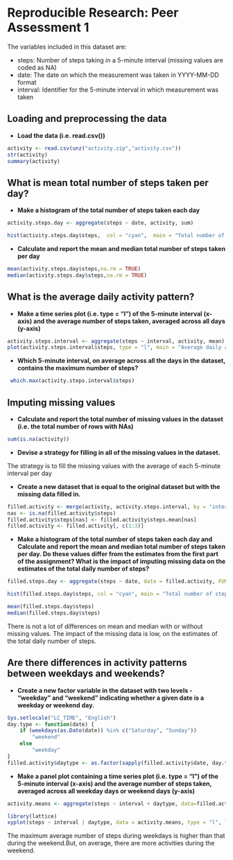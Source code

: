 # Reproducible Research: Peer Assessment 1

The variables included in this dataset are:

* steps: Number of steps taking in a 5-minute interval (missing values are coded as NA)
* date: The date on which the measurement was taken in YYYY-MM-DD format
* interval: Identifier for the 5-minute interval in which measurement was taken


## Loading and preprocessing the data


* **Load the data (i.e. read.csv())**

```{r load data}
activity <- read.csv(unz("activity.zip","activity.csv"))
str(activity)
summary(activity)
```
 


## What is mean total number of steps taken per day?

* **Make a histogram of the total number of steps taken each day**

```{r histogram}
activity.steps.day <- aggregate(steps ~ date, activity, sum)

hist(activity.steps.day$steps,  col = "cyan",  main = "Total number of steps taken per day", xlab = "Number of steps per day", ylab = "Frequency of number of steps", breaks = 20, xlim= c(0,25000),ylim= c(0,10) )

```

* **Calculate and report the mean and median total number of steps taken per day**

```{r mean_median}
mean(activity.steps.day$steps,na.rm = TRUE)
median(activity.steps.day$steps,na.rm = TRUE)

```

## What is the average daily activity pattern?

* **Make a time series plot (i.e. type = "l") of the 5-minute interval (x-axis) and the average number of steps taken, averaged across all days (y-axis)**

```{r average}
activity.steps.interval <- aggregate(steps ~ interval, activity, mean)
plot(activity.steps.interval$steps, type = "l", main = "Average daily activity", xlab = "5-minute interval", ylab = "Average number of steps ")

```

* **Which 5-minute interval, on average across all the days in the dataset, contains the maximum number of steps?**

```{r}
 which.max(activity.steps.interval$steps)
```


## Imputing missing values

* **Calculate and report the total number of missing values in the dataset (i.e. the total number of rows with NAs)**

```{r}
sum(is.na(activity))
```

* **Devise a strategy for filling in all of the missing values in the dataset.**

The strategy is to fill the missing values with the average of each 5-minute interval per day

* **Create a new dataset that is equal to the original dataset but with the missing data filled in.**

```{r}
filled.activity <- merge(activity, activity.steps.interval, by = "interval", suffixes = c("", ".mean"))
nas <- is.na(filled.activity$steps)
filled.activity$steps[nas] <- filled.activity$steps.mean[nas]
filled.activity <- filled.activity[, c(1:3)]
```

* **Make a histogram of the total number of steps taken each day and Calculate and report the mean and median total number of steps taken per day. Do these values differ from the estimates from the first part of the assignment? What is the impact of imputing missing data on the estimates of the total daily number of steps?**

```{r}
filled.steps.day <- aggregate(steps ~ date, data = filled.activity, FUN = sum)

hist(filled.steps.day$steps, col = "cyan", main = "Total number of steps taken per day", xlab = "Total number of steps per day", ylab = "Frequency of number of steps", breaks = 20, xlim= c(0,25000),ylim= c(0,20))
```

```{r}
mean(filled.steps.day$steps)
median(filled.steps.day$steps)
```

There is not a lot of differences on mean and median with or without missing values.
The impact of the missing data is low, on the estimates of the total daily number of steps.


## Are there differences in activity patterns between weekdays and weekends?

* **Create a new factor variable in the dataset with two levels - "weekday" and "weekend" indicating whether a given date is a weekday or weekend day.**

```{r}
Sys.setlocale("LC_TIME", "English")
day.type <- function(date) {
    if (weekdays(as.Date(date)) %in% c("Saturday", "Sunday")) 
        "weekend"
    else 
        "weekday"
}
filled.activity$daytype <- as.factor(sapply(filled.activity$date, day.type))
```


* **Make a panel plot containing a time series plot (i.e. type = "l") of the 5-minute interval (x-axis) and the average number of steps taken, averaged across all weekday days or weekend days (y-axis)**

```{r}
activity.means <- aggregate(steps ~ interval + daytype, data=filled.activity, mean)

library(lattice)
xyplot(steps ~ interval | daytype, data = activity.means, type = "l", layout = c(1, 2), main="Activity between weekdays and weekends", xlab = "5-minute interval" , ylab = "Average number of Steps")

```


The maximum average number of steps during weekdays is higher than that during the weekend.But, on average, there are more activities during the weekend. 

